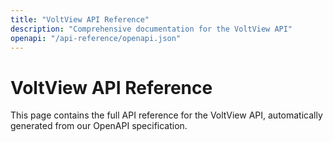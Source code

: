 ```yaml
---
title: "VoltView API Reference"
description: "Comprehensive documentation for the VoltView API"
openapi: "/api-reference/openapi.json"
---
```


# VoltView API Reference

This page contains the full API reference for the VoltView API, automatically generated from our OpenAPI specification. 